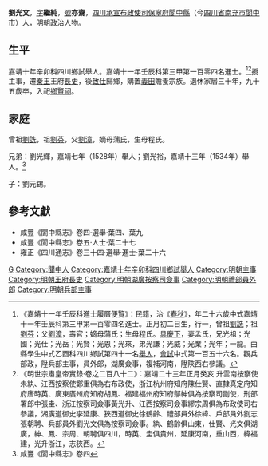 {{Otheruses|劉光文|other=同名或類似名的其它條目描述}}
{{明清人物信息框
| 姓名 = 劉光文
| 原名 =
| 圖片名稱= 
| 圖片大小 =
| 圖片說明 = 
| 最高職務 = 秦王王府長史
| 國家 = 大明 
| 爵位 =
| 籍貫 = [[四川|四川]][[保寧府|保寧府]][[閬中縣|閬中縣]]
| 族裔 = 
| 字號 = 字繼純，號亦齋
| 諡號 =
| 出生日期 = 正月初二日
| 出生地點 =
| 逝世日期 = 卒年不詳
| 逝世地點 =
| 墓葬 =
| 配偶 = 孟氏
| 親屬 = 
| 出身 =
* 嘉靖十一年壬辰科同進士出身
| 經歷 =
| 著作 =  
}}
'''劉光文'''{{BD|1507年||？||L}}，[[表字|字]]'''繼純'''，[[號|號]]'''亦齋'''，[[四川承宣布政使司|四川承宣布政使司]][[保寧府|保寧府]][[閬中縣|閬中縣]]（今[[四川省|四川省]][[南充市|南充市]][[閬中市|閬中市]]）人，明朝政治人物。

==生平==
嘉靖十年辛卯科四川鄉試舉人。嘉靖十一年壬辰科第三甲第一百零四名進士。<ref>《嘉靖十一年壬辰科進士履曆便覽》：民籍，治《[[春秋|春秋]]》，年二十六歲中式嘉靖十一年壬辰科第三甲第一百零四名進士。正月初二日生，行一，曾祖[[劉詵|劉詵]]；祖[[劉芬|劉芬]]；父[[劉漳|劉漳]]，壽官；嫡母蒲氏；生母程氏。[[具慶下|具慶下]]，妻孟氏，兄光祖；光國；光仕；光岳；光賢；光恩；光來，弟光謙；光威；光業；光年；一龍。由縣學生中式乙酉科四川鄉試第四十一名[[舉人|舉人]]，[[會試|會試]]中式第一百五十六名。觀兵部政，陞兵部主事，員外郎，湖廣僉事，複補河南，陞陝西右參議。</ref><ref>《明世宗肅皇帝實錄·卷之二百八十二》：嘉靖二十三年正月癸亥 升雲南按察使朱紈、江西按察使鄭重俱為右布政使，浙江杭州府知府陳仕賢、直隸真定府知府唐時英、廣東廣州府知府胡鳳、福建福州府知府鄔紳俱為按察司副使，刑部署郎中張圭、浙江按察司僉事黃光升、江西按察司僉事繆宗周俱為布政使司右參議，湖廣道御史李延康、狹西道御史徐鶴齡、禮部員外徐緯、戶部員外劉志張朝聘、兵部員外劉光文俱為按察司僉事。紈、鶴齡俱山東，仕賢、光文俱湖廣，紳、鳳、宗周、朝聘俱四川，時英、圭俱貴州，延康河南，重山西，緯福建，光升浙江，志狹西。</ref>授主事，遷[[明朝藩王列表_(秦王系)|秦王]]王府[[長史|長史]]，後[[致仕|致仕]]歸鄉，購置[[義田|義田]]贍養宗族。退休家居三十年，九十五歲卒，入祀[[鄉賢祠|鄉賢祠]]。

==家庭==
曾祖[[劉詵|劉詵]]，祖[[劉芬|劉芬]]，父[[劉漳|劉漳]]，嫡母蒲氏，生母程氏。

兄弟：劉光輝，嘉靖七年（1528年）舉人；劉光裕，嘉靖十三年（1534年）舉人。<ref>咸豐《閬中縣志》卷四</ref>

子：劉元錫。

==參考文獻==
{{reflist}}
*咸豐《閬中縣志》卷四·選舉·葉四、葉九
*咸豐《閬中縣志》卷五·人士·葉二十七
*雍正《四川通志》卷三十四·選舉·進士·葉二十六

{{嘉靖十一年壬辰科殿試金榜}}

{{Authority control}}
{{DEFAULTSORT:Liu劉}}
[[Category:劉姓|G]]
[[Category:閬中人|Category:閬中人]]
[[Category:嘉靖十年辛卯科四川鄉試舉人|Category:嘉靖十年辛卯科四川鄉試舉人]]
[[Category:明朝主事|Category:明朝主事]]
[[Category:明朝王府長史|Category:明朝王府長史]]
[[Category:明朝湖廣按察司僉事|Category:明朝湖廣按察司僉事]]
[[Category:明朝禮部員外郎|Category:明朝禮部員外郎]]
[[Category:明朝兵部主事|Category:明朝兵部主事]]